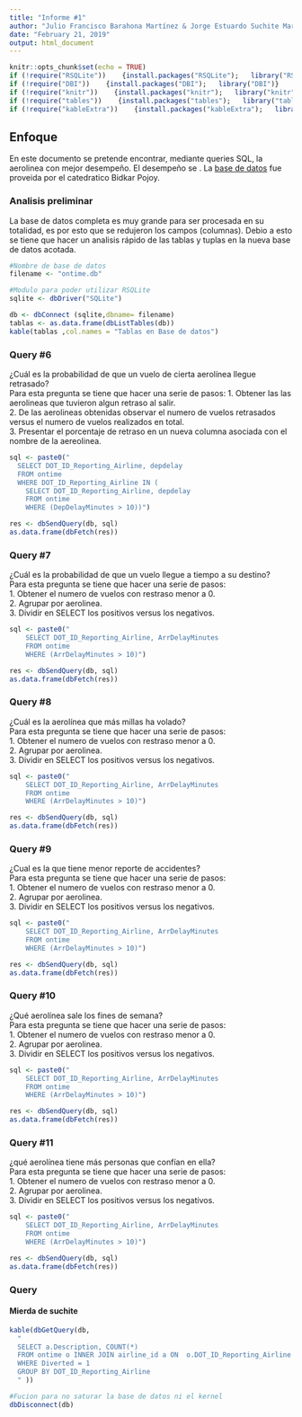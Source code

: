 ```yaml
---
title: "Informe #1"
author: "Julio Francisco Barahona Martínez & Jorge Estuardo Suchite Martínez   "
date: "February 21, 2019"
output: html_document
---
```


```r
knitr::opts_chunk$set(echo = TRUE)
if (!require("RSQLite"))    {install.packages("RSQLite");   library("RSQLite")}
if (!require("DBI"))    {install.packages("DBI");   library("DBI")}
if (!require("knitr"))    {install.packages("knitr");   library("knitr")}
if (!require("tables"))    {install.packages("tables");   library("tables")}
if (!require("kableExtra"))    {install.packages("kableExtra");   library("kableExtra")}
```
## Enfoque

En este documento se pretende encontrar,  mediante queries SQL, la aerolinea con mejor desempeño. El desempeño se . La [base de datos](https://www.transtats.bts.gov/DatabaseInfo.asp?DB_ID=120) fue proveida por el catedratico Bidkar Pojoy. 

### Analisis preliminar 

La base de datos completa es muy grande para ser procesada en su totalidad, es por esto que se redujeron los campos (columnas). Debio a esto se tiene que hacer un analisis rápido de las tablas y tuplas en la nueva base de datos acotada. 

```r
#Nombre de base de datos
filename <- "ontime.db"

#Modulo para poder utilizar RSQLite
sqlite <- dbDriver("SQLite")

db <- dbConnect (sqlite,dbname= filename)
tablas <- as.data.frame(dbListTables(db))
kable(tablas ,col.names = "Tablas en Base de datos") 
```

### Query #6
¿Cuál es la probabilidad de que un vuelo de cierta aerolínea llegue retrasado? <br /> Para esta pregunta se tiene que hacer una serie de pasos:
1. Obtener las las aerolineas que tuvieron algun retraso al salir.  <br />
2. De las aerolineas obtenidas observar el numero de vuelos retrasados versus el numero de vuelos realizados en total.  <br />
3. Presentar el porcentaje de retraso en un nueva columna asociada con el nombre de la aereolinea.  <br />
```r
sql <- paste0("
  SELECT DOT_ID_Reporting_Airline, depdelay
  FROM ontime
  WHERE DOT_ID_Reporting_Airline IN (
    SELECT DOT_ID_Reporting_Airline, depdelay
    FROM ontime
    WHERE (DepDelayMinutes > 10))")

res <- dbSendQuery(db, sql)
as.data.frame(dbFetch(res))
```

### Query #7
¿Cuál es la probabilidad de que un vuelo llegue a tiempo a su destino? <br /> 
Para esta pregunta se tiene que hacer una serie de pasos: <br />
1. Obtener el numero de vuelos con restraso menor a 0.  <br />
2. Agrupar por aerolinea.  <br />
3. Dividir en SELECT los positivos versus los negativos.  <br />
```r
sql <- paste0("
    SELECT DOT_ID_Reporting_Airline, ArrDelayMinutes
    FROM ontime
    WHERE (ArrDelayMinutes > 10)")

res <- dbSendQuery(db, sql)
as.data.frame(dbFetch(res))
```


### Query #8
¿Cuál es la aerolínea que más  millas ha volado? <br /> 
Para esta pregunta se tiene que hacer una serie de pasos: <br />
1. Obtener el numero de vuelos con restraso menor a 0.  <br />
2. Agrupar por aerolinea.  <br />
3. Dividir en SELECT los positivos versus los negativos.  <br />
```r
sql <- paste0("
    SELECT DOT_ID_Reporting_Airline, ArrDelayMinutes
    FROM ontime
    WHERE (ArrDelayMinutes > 10)")

res <- dbSendQuery(db, sql)
as.data.frame(dbFetch(res))
```


### Query #9
¿Cual es la que tiene menor reporte de accidentes? <br /> 
Para esta pregunta se tiene que hacer una serie de pasos: <br />
1. Obtener el numero de vuelos con restraso menor a 0.  <br />
2. Agrupar por aerolinea.  <br />
3. Dividir en SELECT los positivos versus los negativos.  <br />
```r
sql <- paste0("
    SELECT DOT_ID_Reporting_Airline, ArrDelayMinutes
    FROM ontime
    WHERE (ArrDelayMinutes > 10)")

res <- dbSendQuery(db, sql)
as.data.frame(dbFetch(res))
```


### Query #10
¿Qué aerolínea sale los fines de semana? <br /> 
Para esta pregunta se tiene que hacer una serie de pasos: <br />
1. Obtener el numero de vuelos con restraso menor a 0.  <br />
2. Agrupar por aerolinea.  <br />
3. Dividir en SELECT los positivos versus los negativos.  <br />
```r
sql <- paste0("
    SELECT DOT_ID_Reporting_Airline, ArrDelayMinutes
    FROM ontime
    WHERE (ArrDelayMinutes > 10)")

res <- dbSendQuery(db, sql)
as.data.frame(dbFetch(res))
```

### Query #11
¿qué aerolínea tiene más personas que confían en ella? <br /> 
Para esta pregunta se tiene que hacer una serie de pasos: <br />
1. Obtener el numero de vuelos con restraso menor a 0.  <br />
2. Agrupar por aerolinea.  <br />
3. Dividir en SELECT los positivos versus los negativos.  <br />
```r
sql <- paste0("
    SELECT DOT_ID_Reporting_Airline, ArrDelayMinutes
    FROM ontime
    WHERE (ArrDelayMinutes > 10)")

res <- dbSendQuery(db, sql)
as.data.frame(dbFetch(res))
```

### Query 

#### Mierda de suchite
```r
kable(dbGetQuery(db, 
  "
  SELECT a.Description, COUNT(*) 
  FROM ontime o INNER JOIN airline_id a ON  o.DOT_ID_Reporting_Airline = a.Code 
  WHERE Diverted = 1 
  GROUP BY DOT_ID_Reporting_Airline
  " ))
```


```r
#Fucion para no saturar la base de datos ni el kernel
dbDisconnect(db)
```

